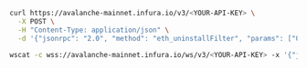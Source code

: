 
<Tabs>
  <TabItem value="curl">

```bash
curl https://avalanche-mainnet.infura.io/v3/<YOUR-API-KEY> \
  -X POST \
  -H "Content-Type: application/json" \
  -d '{"jsonrpc": "2.0", "method": "eth_uninstallFilter", "params": ["0x10ff0bfba9472c87932c56632eef8f5cc70910e8e71d"], "id": 1}'
```

  </TabItem>
  <TabItem value="WSS">

```bash
wscat -c wss://avalanche-mainnet.infura.io/ws/v3/<YOUR-API-KEY> -x '{"jsonrpc": "2.0", "method": "eth_uninstallFilter", "params": ["0x10ff0bfba9472c87932c56632eef8f5cc70910e8e71d"], "id": 1}'
```

  </TabItem>
</Tabs>
